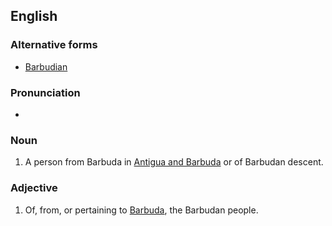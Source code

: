 ==English==

===Alternative forms===
* [[Barbudian]]

===Pronunciation===
* {{IPA|/bɑɹˈbjuːdən/|lang=en}}

===Noun===
{{en-noun}}
# A person from Barbuda in [[Antigua and Barbuda]] or of Barbudan descent.

===Adjective===
{{head|en}}
# Of, from, or pertaining to [[Barbuda]], the Barbudan people.